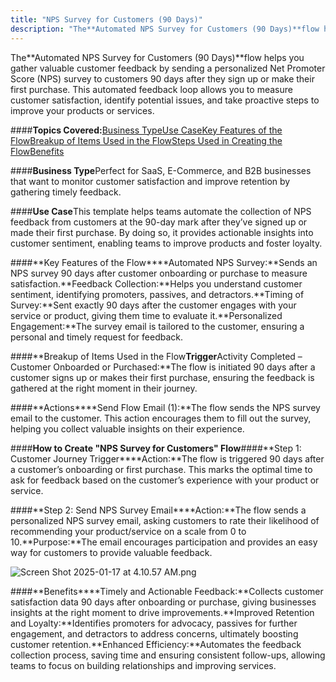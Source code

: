 ```yaml
---
title: "NPS Survey for Customers (90 Days)"
description: "The**Automated NPS Survey for Customers (90 Days)**flow helps you gather valuable customer feedback by sending a personalized Net Promoter Score (NPS)..."
---
```


The**Automated NPS Survey for Customers (90 Days)**flow helps you gather valuable customer feedback by sending a personalized Net Promoter Score (NPS) survey to customers 90 days after they sign up or make their first purchase. This automated feedback loop allows you to measure customer satisfaction, identify potential issues, and take proactive steps to improve your products or services.

####**Topics Covered:**[Business Type](https://support.salesmate.io/hc/en-us/articles/42405743410585-NPS-Survey-for-Customers-90-Days#h_01JHYJ5KX7PRZHNJDHKSYQ2PNS)[Use Case](https://support.salesmate.io/hc/en-us/articles/42405743410585-NPS-Survey-for-Customers-90-Days#h_01JHYTHS792TQKHAW6CVYMQRMZ)[Key Features of the Flow](https://support.salesmate.io/hc/en-us/articles/42405743410585-NPS-Survey-for-Customers-90-Days#h_01JHYTM9123YNTJZKMS4NEHWFH)[Breakup of Items Used in the Flow](https://support.salesmate.io/hc/en-us/articles/42405743410585-NPS-Survey-for-Customers-90-Days#h_01JHYTN6ZKS5GB8V1X3R0S7CB3)[Steps Used in Creating the Flow](https://support.salesmate.io/hc/en-us/articles/42405743410585-NPS-Survey-for-Customers-90-Days#h_01JHYTPBGNZDR3QSKBB55HJ2TM)[Benefits](https://support.salesmate.io/hc/en-us/articles/42405743410585-NPS-Survey-for-Customers-90-Days#h_01JHYTS6TWN6FD19CTX4ZP7WCW)

####**Business Type**Perfect for SaaS, E-Commerce, and B2B businesses that want to monitor customer satisfaction and improve retention by gathering timely feedback.

####**Use Case**This template helps teams automate the collection of NPS feedback from customers at the 90-day mark after they’ve signed up or made their first purchase. By doing so, it provides actionable insights into customer sentiment, enabling teams to improve products and foster loyalty.

####**Key Features of the Flow****Automated NPS Survey:**Sends an NPS survey 90 days after customer onboarding or purchase to measure satisfaction.**Feedback Collection:**Helps you understand customer sentiment, identifying promoters, passives, and detractors.**Timing of Survey:**Sent exactly 90 days after the customer engages with your service or product, giving them time to evaluate it.**Personalized Engagement:**The survey email is tailored to the customer, ensuring a personal and timely request for feedback.

####**Breakup of Items Used in the Flow****Trigger****Activity Completed – Customer Onboarded or Purchased:**The flow is initiated 90 days after a customer signs up or makes their first purchase, ensuring the feedback is gathered at the right moment in their journey.

####**Actions****Send Flow Email (1):**The flow sends the NPS survey email to the customer. This action encourages them to fill out the survey, helping you collect valuable insights on their experience.

####**How to Create "NPS Survey for Customers" Flow**####**Step 1: Customer Journey Trigger****Action:**The flow is triggered 90 days after a customer’s onboarding or first purchase. This marks the optimal time to ask for feedback based on the customer’s experience with your product or service.

####**Step 2: Send NPS Survey Email****Action:**The flow sends a personalized NPS survey email, asking customers to rate their likelihood of recommending your product/service on a scale from 0 to 10.**Purpose:**The email encourages participation and provides an easy way for customers to provide valuable feedback.

![Screen Shot 2025-01-17 at 4.10.57 AM.png](./images/Screen-Shot-2025-01-17-at-4.10.57-AM.png)

####**Benefits****Timely and Actionable Feedback:**Collects customer satisfaction data 90 days after onboarding or purchase, giving businesses insights at the right moment to drive improvements.**Improved Retention and Loyalty:**Identifies promoters for advocacy, passives for further engagement, and detractors to address concerns, ultimately boosting customer retention.**Enhanced Efficiency:**Automates the feedback collection process, saving time and ensuring consistent follow-ups, allowing teams to focus on building relationships and improving services.
